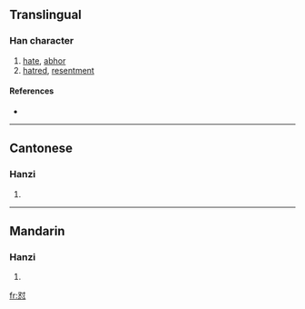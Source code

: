 {{see|懟}}
==Translingual==

===Han character===
{{Han char|rn=61|rad=心|as=05|sn=8|four=|canj=水戈心 (EIP)}}

# [[hate]], [[abhor]]
# [[hatred]], [[resentment]]

====References====
* {{Han ref|kx=0383.111|hdz=42282.050|uh=603C|ud=24636}}

----

==Cantonese==

===Hanzi===
{{yue-hanzi|jyut=|y=deui6, jeui6}}

# {{defn|Cantonese}}

----

==Mandarin==

===Hanzi===
{{cmn-hanzi|tra=懟|pin=[[duì]] ([[dui4]]), [[shì]] ([[shi4]])|wg=tui<sup>4</sup>, shih<sup>4</sup>}}

# {{defn|Mandarin}}

[[fr:怼]]